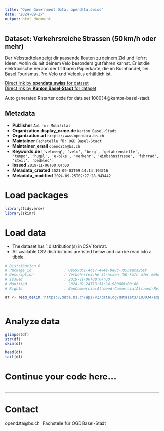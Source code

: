 ```yaml
---
title: "Open Government Data, opendata.swiss"
date: "2024-09-25"
output: html_document
---
```


## Dataset: Verkehrsreiche Strassen (50 km/h oder mehr)

Der Velostadtplan zeigt dir passende Routen zu deinem Ziel und liefert Ideen, wohin du mit deinem Velo besonders gut fahren kannst. Er ist die elektronische Version der faltbaren Papierkarte, die im Buchhandel, bei Basel Tourismus, Pro Velo und Veloplus erhältlich ist.

[Direct link by **opendata.swiss** for dataset](https://opendata.swiss/de/dataset/verkehrsreiche-strassen-50-km-h-oder-mehr)<br>
[Direct link by **Kanton Basel-Stadt** for dataset](https://data.bs.ch/explore/dataset/100034/)

Auto generated R starter code for data set 100034@kanton-basel-stadt.

## Metadata

- **Publisher** `Amt für Mobilität`
- **Organization.display_name.de** `Kanton Basel-Stadt`
- **Organization.url** `https://www.opendata.bs.ch`
- **Maintainer** `Fachstelle für OGD Basel-Stadt`
- **Maintainer_email** `opendata@bs.ch`
- **Keywords.de** `['veloweg', 'velo', 'berg', 'gefahrenstelle', 'tempo', 'hugel', 'e-bike', 'verkehr', 'einbahnstrasse', 'fahrrad', 'steil', 'pedelec']`
- **Issued** `2019-11-06T00:00:00`
- **Metadata_created** `2021-09-03T09:14:14.103716`
- **Metadata_modified** `2024-09-25T02:27:28.943442`


# Load packages

```r

library(tidyverse)
library(skimr)

```

# Load data

-   The dataset has 1 distribution(s) in CSV format.
-   All available CSV distributions are listed below and can be read into a tibble.

```r

# Distribution 0
# Package_id               : 0e5990b1-4c17-464e-be8c-7853eaca25ef
# Description              : Verkehrsreiche Strassen (50 km/h oder mehr) (csv)
# Issued                   : 2019-11-06T00:00:00
# Modified                 : 2024-09-24T13:56:24.980000+00:00
# Rights                   : NonCommercialAllowed-CommercialAllowed-ReferenceRequired

df <- read_delim('https://data.bs.ch/api/v2/catalog/datasets/100034/exports/csv?use_labels=true')



```

# Analyze data

```r

glimpse(df)
str(df)
skim(df)

head(df)
tail(df)

```

# Continue your code here...

```r

```

------------------------------------------------------------------------

# Contact

opendata@bs.ch | Fachstelle für OGD Basel-Stadt

